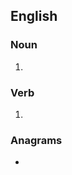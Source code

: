 ==English==

===Noun===
{{head|en|noun plural form}}

# {{plural of|yowl|lang=en}}

===Verb===
{{head|en|verb form}}

# {{en-third-person singular of|yowl}}

===Anagrams===
* {{anagrams|en|a=loswy|Lowys|solwy}}